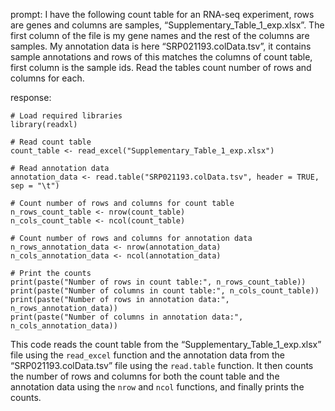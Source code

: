 prompt:
I have the following count table for an RNA-seq experiment, rows are genes and columns are samples, "Supplementary_Table_1_exp.xlsx". The first column of the file is my gene names and the rest of the columns are samples. My annotation data is here  "SRP021193.colData.tsv", it contains sample annotations and rows of this matches the columns of count table, first column is the sample ids. Read the tables count number of rows and columns for each.

response:
```
# Load required libraries
library(readxl)

# Read count table
count_table <- read_excel("Supplementary_Table_1_exp.xlsx")

# Read annotation data
annotation_data <- read.table("SRP021193.colData.tsv", header = TRUE, sep = "\t")

# Count number of rows and columns for count table
n_rows_count_table <- nrow(count_table)
n_cols_count_table <- ncol(count_table)

# Count number of rows and columns for annotation data
n_rows_annotation_data <- nrow(annotation_data)
n_cols_annotation_data <- ncol(annotation_data)

# Print the counts
print(paste("Number of rows in count table:", n_rows_count_table))
print(paste("Number of columns in count table:", n_cols_count_table))
print(paste("Number of rows in annotation data:", n_rows_annotation_data))
print(paste("Number of columns in annotation data:", n_cols_annotation_data))
```
This code reads the count table from the "Supplementary_Table_1_exp.xlsx" file using the `read_excel` function and the annotation data from the "SRP021193.colData.tsv" file using the `read.table` function. It then counts the number of rows and columns for both the count table and the annotation data using the `nrow` and `ncol` functions, and finally prints the counts.

